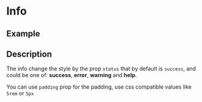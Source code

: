 

<Meta of={Stories} />

# Info

## Example

<Canvas of={Stories.Base} />

## Description

The info change the style by the prop `status` that by default is
`success`, and could be one of: **success**, **error**, **warning** and
**help**.

<Canvas of={Stories.Status} />

You can use `padding` prop for the padding, use css compatible values like
`5rem` or `5px`

<Canvas of={Stories.Padding} />
